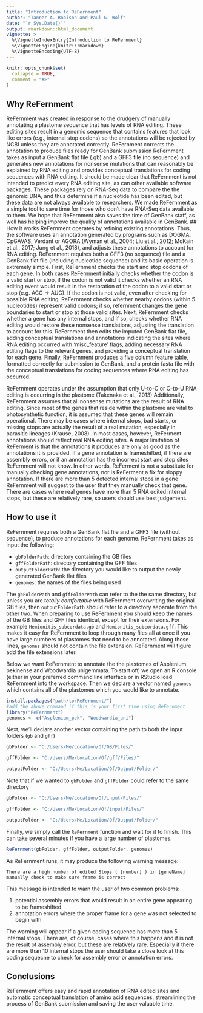 ---
title: "Introduction to ReFernment"
author: "Tanner A. Robison and Paul G. Wolf"
date: "`r Sys.Date()`"
output: rmarkdown::html_document
vignette: >
  %\VignetteIndexEntry{Introduction to ReFernment}
  %\VignetteEngine{knitr::rmarkdown}
  %\VignetteEncoding{UTF-8}
---

```{r setup, include = FALSE}
knitr::opts_chunk$set(
  collapse = TRUE,
  comment = "#>"
)
```
## Why ReFernment
ReFernment was created in response to the drudgery of manually annotating a plastome sequence that has levels of RNA editing. These editing sites result in a 
genomic sequence that contains features that look like errors (e.g., internal stop codons) so the annotations will be rejected by NCBI unless they are annotated 
correctly. ReFernment corrects the annotation to produce files ready for GenBank submission ReFernment takes as input a GenBank flat file (.gb) and a GFF3 file (no sequence) 
and generates new annotations for nonsense mutations that can reasonably be explained by RNA editing and provides conceptual translations for coding sequences 
with RNA editing. It should be made clear that ReFernment is not intended to predict every RNA editing site, as can other available software packages. These 
packages rely on RNA-Seq data to compare the the genomic DNA, and thus determine if a nucleotide has been edited, but these data are not always available to 
researchers. We made ReFernment as a simple tool to save time for those who don’t have RNA-Seq data available to them. We hope that ReFernment also saves the 
time of GenBank staff, as well has helping improve the quality of annotations available in GenBank.
## How it works
ReFernment operates by refining existing annotations. Thus, the software uses an annotation generated by programs such as DOGMA, CpGAVAS, Verdant or AGORA 
(Wyman et al., 2004; Liu et al., 2012; McKain et al., 2017; Jung et al., 2018), and adjusts these annotations to account for RNA editing. ReFernment requires 
both a GFF3 (no sequence) file and a GenBank flat file (including nucleotide sequence) and its basic operation is extremely simple. First, ReFernment checks 
the start and stop codons of each gene. In both cases ReFernment initially checks whether the codon is a valid start or stop, if the codon is not valid it 
checks whether an RNA editing event would result in the restoration of the codon to a valid start or stop (e.g. ACG -> AUG). If the codon is not valid, even 
after checking for possible RNA editing, ReFernment checks whether nearby codons (within 5 nucleotides) represent valid codons; if so, refernment changes 
the gene boundaries to start or stop at those valid sites. Next, ReFernment checks whether a gene has any internal stops, and if so, checks whether RNA 
editing would restore these nonsense translations, adjusting the translation to account for this. ReFernment then edits the imputed GenBank flat file, 
adding conceptual translations and annotations indicating the sites where RNA editing occurred with ‘misc_feature’ flags, adding necessary RNA editing flags 
to the relevant genes, and providing a conceptual translation for each gene. Finally, ReFernment produces a five column feature table, formatted correctly for 
submission to GenBank, and a protein fasta file with the conceptual translations for coding sequences where RNA editing has occurred. 

ReFernment operates under the assumption that only U-to-C or C-to-U RNA editing is occurring in the plastome (Takenaka et al., 2013) Additionally, ReFernment 
assumes that all nonsense mutations are the result of RNA editing. Since most of the genes that reside within the plastome are vital to photosynthetic function, 
it is assumed that these genes will remain operational. There may be cases where internal stops, bad starts, or missing stops are actually the result of a real 
mutation, especially in parasitic lineages (Krause, 2008). In most cases, however, ReFerment annotations should reflect real RNA editing sites. A major limitation 
of ReFerment is that the annotations it produces are only as good as the annotations it is provided. If a gene annotation is frameshifted, if there are assembly errors, 
or if an annotation has the incorrect start and stop sites ReFernment will not know. In other words, ReFerment is not a substitute for manually checking gene annotations, 
nor is ReFerment a fix for sloppy annotation. If there are more than 5 detected internal stops in a gene ReFernment will suggest to the user that they manually check 
that gene. There are cases where real genes have more than 5 RNA edited internal stops, but these are relatively rare, so users should use best judgement. 

## How to use it
ReFernment requires both a GenBank flat file and a GFF3 file (without sequence), to produce annotations for each genome. ReFernment takes as input the following:

* `gbFolderPath`: directory containing the GB files
* `gffFolderPath`: directory containing the GFF files
* `outputFolderPath`: the directory you would like to output the newly generated GenBank flat files
* `genomes`: the names of the files being used

The `gbFolderPath` and `gffFolderPath` can refer to the the same directory, but unless you are *totally comfortable* with ReFernment overwriting the original GB files, 
then `outputFolderPath` should refer to a directory separate from the other two. When preparing to use ReFernment you should keep the names of the GB files and GFF files 
identical, except for their extensions. For example `Hemionitis_subcordata.gb` and `Hemionitis_subcordata.gff`. This makes it easy for ReFernment to loop through many 
files all at once if you have large numbers of plastomes that need to be annotated. Along those lines, `genomes` should not contain the file extension. ReFernment will 
figure add the file extensions later.

Below we want ReFernment to annotate the the plastomes of Asplenium pekinense and Woodwardia unigemmata. To start off, we open an R console (either in your preferred command line interface or in RStudio 
load ReFernment into the workspace. Then we declare a vector named `genomes` which contains all of the plastomes which you would like to annotate. 

```r
install.packages("path/to/ReFernment/")
#add the above command if this is your first time using ReFernment
library("ReFernment")
genomes <- c("Asplenium_pek", "Woodwardia_uni")
```
Next, we'll declare another vector containing the path to both the input folders (`gb` and `gff`)

```r
gbFolder <- "C:/Users/Me/Location/Of/GB/Files/"

gffFolder <- "C:/Users/Me/Location/Of/gff/Files/"

outputFolder <- "C:/Users/Me/Location/Of/Output/Folder/"
```
Note that if we wanted to `gbFolder` and `gffFolder` could refer to the same directory

```r
gbFolder <- "C:/Users/Me/Location/Of/input/Files/"

gffFolder <- "C:/Users/Me/Location/Of/input/Files/"

outputFolder <- "C:/Users/Me/Location/Of/Output/Folder/"
```
Finally, we simply call the `ReFernment` function and wait for it to finish. This can take several minutes if you have a large number of plastomes. 

```r
ReFernment(gbFolder, gffFolder, outputFolder, genomes)
```
As ReFernment runs, it may produce the following warning message:

```
There are a high number of edited Stops ( [number] ) in [geneName] manually check to make sure frame is correct
```

This message is intended to warn the user of two common problems:

1. potential assembly errors that would result in an entire gene appearing to be frameshifted
2. annotation errors where the proper frame for a gene was not selected to begin with

The warning will appear if a given coding sequence has more than 5 internal stops. There are, of course, cases where this happens and it is not the result of assembly error, 
but these are relatively rare. Especially if there are more than 10 internal stops the user should take a close look at this coding sequecne to check for assembly error or 
annotation errors. 

## Conclusions 
ReFernment offers easy and rapid annotation of RNA edited sites and automatic conceptual translation of amino acid sequences, streamlining the process of GenBank 
submission and saving the user valuable time. 